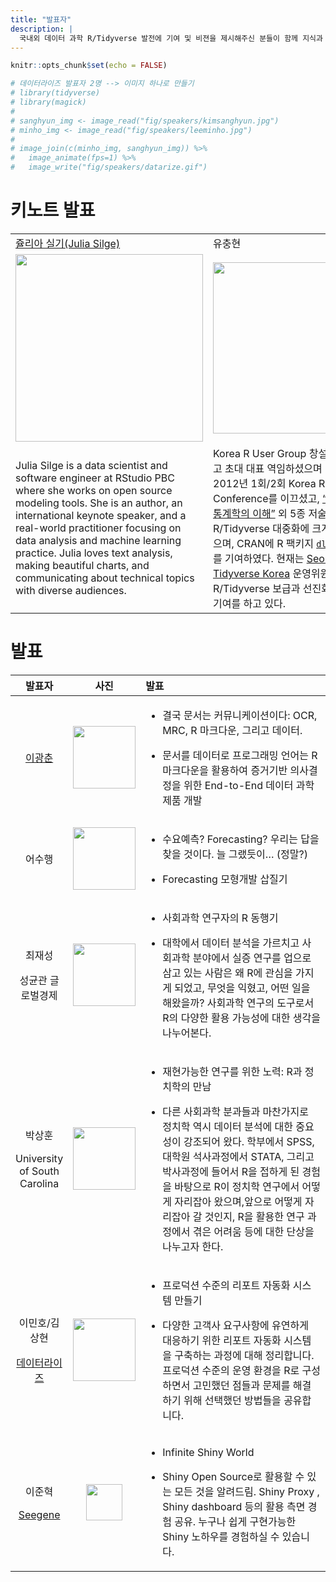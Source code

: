 ```yaml
---
title: "발표자"
description: |
  국내외 데이터 과학 R/Tidyverse 발전에 기여 및 비젼을 제시해주신 분들이 함께 지식과 경험을 나누는 자리입니다
---
```


```r
knitr::opts_chunk$set(echo = FALSE)

# 데이터라이즈 발표자 2명 --> 이미지 하나로 만들기 
# library(tidyverse)
# library(magick)
# 
# sanghyun_img <- image_read("fig/speakers/kimsanghyun.jpg")
# minho_img <- image_read("fig/speakers/leeminho.jpg")
# 
# image_join(c(minho_img, sanghyun_img)) %>% 
#   image_animate(fps=1) %>% 
#   image_write("fig/speakers/datarize.gif")
```

# 키노트 발표

+-------------------------------------------------------------------------------------------------------------------------------------------------------------------------------------------------------------------------------------------------------------------------------------------------------------------------------------------------------------------------------------+------------------------------------------------------------------------------------------------------------------------------------------------------------------------------------------------------------------------------------------------------------------------------------------------------------------------------------------------------------------------------------------------------------------------------------------------------------------------------------------------------------------------------------------------------------------------------------------------------------------------------------------------------+
| [쥴리아 실기(Julia Silge)](https://juliasilge.com/)                                                                                                                                                                                                                                                                                                                                 | 유충현                                                                                                                                                                                                                                                                                                                                                                                                                                                                                                                                                                                                                                               |
+-------------------------------------------------------------------------------------------------------------------------------------------------------------------------------------------------------------------------------------------------------------------------------------------------------------------------------------------------------------------------------------+------------------------------------------------------------------------------------------------------------------------------------------------------------------------------------------------------------------------------------------------------------------------------------------------------------------------------------------------------------------------------------------------------------------------------------------------------------------------------------------------------------------------------------------------------------------------------------------------------------------------------------------------------+
| ![](fig/julia_silge.jpg){width="300"}                                                                                                                                                                                                                                                                                                                                               | ![](fig/choonghyun_ryu.png){width="274"}                                                                                                                                                                                                                                                                                                                                                                                                                                                                                                                                                                                                             |
+-------------------------------------------------------------------------------------------------------------------------------------------------------------------------------------------------------------------------------------------------------------------------------------------------------------------------------------------------------------------------------------+------------------------------------------------------------------------------------------------------------------------------------------------------------------------------------------------------------------------------------------------------------------------------------------------------------------------------------------------------------------------------------------------------------------------------------------------------------------------------------------------------------------------------------------------------------------------------------------------------------------------------------------------------+
| Julia Silge is a data scientist and software engineer at RStudio PBC where she works on open source modeling tools. She is an author, an international keynote speaker, and a real-world practitioner focusing on data analysis and machine learning practice. Julia loves text analysis, making beautiful charts, and communicating about technical topics with diverse audiences. | Korea R User Group 창설을 주도하셨고 초대 대표 역임하셨으며 2011년, 2012년 1회/2회 Korea R User Conference를 이끄셨고, ["R을 이용한 통계학의 이해"](http://www.yes24.com/Product/Goods/8920562) 외 5종 저술을 통해 한글 R/Tidyverse 대중화에 크게 기여를 하셨으며, CRAN에 R 팩키지 [`dlookr`](https://cran.r-project.org/web/packages/dlookr/index.html), [`alookr`](https://cran.r-project.org/web/packages/alookr/index.html) 를 기여하였다. 현재는 [Seoul R Meetup](https://tidyverse-korea.github.io/seoul-R/), [Tidyverse Korea](https://www.facebook.com/groups/tidyverse) 운영위원으로 R/Tidyverse 보급과 선진화에 헌신적인 기여를 하고 있다. |
+-------------------------------------------------------------------------------------------------------------------------------------------------------------------------------------------------------------------------------------------------------------------------------------------------------------------------------------------------------------------------------------+------------------------------------------------------------------------------------------------------------------------------------------------------------------------------------------------------------------------------------------------------------------------------------------------------------------------------------------------------------------------------------------------------------------------------------------------------------------------------------------------------------------------------------------------------------------------------------------------------------------------------------------------------+

# 발표

+------------------------------------------------------------------------+--------------------------------------------------+-------------------------------------------------------------------------------------------------------------------------------------------------------------------------------------------------------------------------------------------------------------------------------------------------------------------------------------------------+
| 발표자                                                                 | 사진                                             | 발표                                                                                                                                                                                                                                                                                                                                            |
+:======================================================================:+:================================================:+:================================================================================================================================================================================================================================================================================================================================================+
| [이광춘](https://education.rstudio.com/trainers/people/lee+kwangchun/) | ![](fig/speakers/kwangchun_lee.jpg){width="100"} | -   결국 문서는 커뮤니케이션이다: OCR, MRC, R 마크다운, 그리고 데이터.                                                                                                                                                                                                                                                                          |
|                                                                        |                                                  |                                                                                                                                                                                                                                                                                                                                                 |
|                                                                        |                                                  | -   문서를 데이터로 프로그래밍 언어는 R 마크다운을 활용하여 증거기반 의사결정을 위한 End-to-End 데이터 과학 제품 개발                                                                                                                                                                                                                           |
+------------------------------------------------------------------------+--------------------------------------------------+-------------------------------------------------------------------------------------------------------------------------------------------------------------------------------------------------------------------------------------------------------------------------------------------------------------------------------------------------+
| 어수행                                                                 | ![](fig/speakers/soohaeng_eo.jpeg){width="100"}  | -   수요예측? Forecasting? 우리는 답을 찾을 것이다. 늘 그랬듯이... (정말?)                                                                                                                                                                                                                                                                      |
|                                                                        |                                                  |                                                                                                                                                                                                                                                                                                                                                 |
|                                                                        |                                                  | -   Forecasting 모형개발 삽질기                                                                                                                                                                                                                                                                                                                 |
+------------------------------------------------------------------------+--------------------------------------------------+-------------------------------------------------------------------------------------------------------------------------------------------------------------------------------------------------------------------------------------------------------------------------------------------------------------------------------------------------+
| 최재성                                                                 | ![](fig/speakers/jaesung_choi.jpg){width="100"}  | -   사회과학 연구자의 R 동행기                                                                                                                                                                                                                                                                                                                  |
|                                                                        |                                                  |                                                                                                                                                                                                                                                                                                                                                 |
| 성균관 글로벌경제                                                      |                                                  | -   대학에서 데이터 분석을 가르치고 사회과학 분야에서 실증 연구를 업으로 삼고 있는 사람은 왜 R에 관심을 가지게 되었고, 무엇을 익혔고, 어떤 일을 해왔을까? 사회과학 연구의 도구로서 R의 다양한 활용 가능성에 대한 생각을 나누어본다.                                                                                                             |
+------------------------------------------------------------------------+--------------------------------------------------+-------------------------------------------------------------------------------------------------------------------------------------------------------------------------------------------------------------------------------------------------------------------------------------------------------------------------------------------------+
| 박상훈                                                                 | ![](fig/speakers/sanghoon_park.jpg){width="100"} | -   재현가능한 연구를 위한 노력: R과 정치학의 만남                                                                                                                                                                                                                                                                                              |
|                                                                        |                                                  |                                                                                                                                                                                                                                                                                                                                                 |
| University of South Carolina                                           |                                                  | -   다른 사회과학 분과들과 마찬가지로 정치학 역시 데이터 분석에 대한 중요성이 강조되어 왔다. 학부에서 SPSS, 대학원 석사과정에서 STATA, 그리고 박사과정에 들어서 R을 접하게 된 경험을 바탕으로 R이 정치학 연구에서 어떻게 자리잡아 왔으며,앞으로 어떻게 자리잡아 갈 것인지, R을 활용한 연구 과정에서 겪은 어려움 등에 대한 단상을 나누고자 한다. |
+------------------------------------------------------------------------+--------------------------------------------------+-------------------------------------------------------------------------------------------------------------------------------------------------------------------------------------------------------------------------------------------------------------------------------------------------------------------------------------------------+
| 이민호/김상현                                                          | ![](fig/speakers/datarize.gif){width="100"}      | -   프로덕션 수준의 리포트 자동화 시스템 만들기                                                                                                                                                                                                                                                                                                 |
|                                                                        |                                                  |                                                                                                                                                                                                                                                                                                                                                 |
| [데이터라이즈](https://www.datarize.ai/)                               |                                                  | -   다양한 고객사 요구사항에 유연하게 대응하기 위한 리포트 자동화 시스템을 구축하는 과정에 대해 정리합니다. 프로덕션 수준의 운영 환경을 R로 구성하면서 고민했던 점들과 문제를 해결하기 위해 선택했던 방법들을 공유합니다.                                                                                                                       |
+------------------------------------------------------------------------+--------------------------------------------------+-------------------------------------------------------------------------------------------------------------------------------------------------------------------------------------------------------------------------------------------------------------------------------------------------------------------------------------------------+
| 이준혁                                                                 | ![](fig/speakers/joonhyuk_lee.jpg){width="58"}   | -   Infinite Shiny World                                                                                                                                                                                                                                                                                                                        |
|                                                                        |                                                  |                                                                                                                                                                                                                                                                                                                                                 |
| [Seegene](https://www.seegene.co.kr/)                                  |                                                  | -   Shiny Open Source로 활용할 수 있는 모든 것을 알려드림. Shiny Proxy , Shiny dashboard 등의 활용 측면 경험 공유. 누구나 쉽게 구현가능한 Shiny 노하우를 경험하실 수 있습니다.                                                                                                                                                                  |
+------------------------------------------------------------------------+--------------------------------------------------+-------------------------------------------------------------------------------------------------------------------------------------------------------------------------------------------------------------------------------------------------------------------------------------------------------------------------------------------------+
